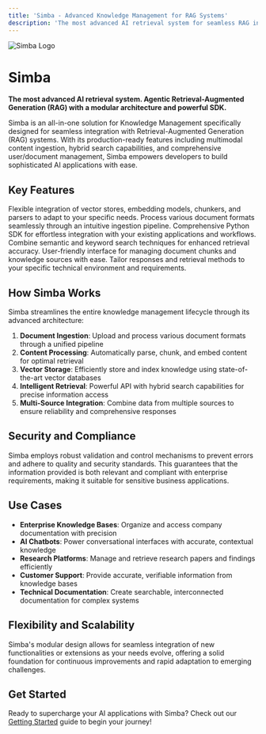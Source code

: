 ```yaml
---
title: 'Simba - Advanced Knowledge Management for RAG Systems'
description: 'The most advanced AI retrieval system for seamless RAG integration'
---
```


<img src="/logo/logo.png" alt="Simba Logo" className="h-24 w-24 mx-auto my-6" />

# Simba

**The most advanced AI retrieval system. Agentic Retrieval-Augmented Generation (RAG) with a modular architecture and powerful SDK.**

Simba is an all-in-one solution for Knowledge Management specifically designed for seamless integration with Retrieval-Augmented Generation (RAG) systems. With its production-ready features including multimodal content ingestion, hybrid search capabilities, and comprehensive user/document management, Simba empowers developers to build sophisticated AI applications with ease.

## Key Features

<CardGroup cols={2}>
  <Card title="Modular Architecture" icon="puzzle-piece">
    Flexible integration of vector stores, embedding models, chunkers, and parsers to adapt to your specific needs.
  </Card>
  <Card title="Multimodal Ingestion" icon="file-import">
    Process various document formats seamlessly through an intuitive ingestion pipeline.
  </Card>
  <Card title="Powerful SDK" icon="plug">
    Comprehensive Python SDK for effortless integration with your existing applications and workflows.
  </Card>
  <Card title="Hybrid Search" icon="magnifying-glass">
    Combine semantic and keyword search techniques for enhanced retrieval accuracy.
  </Card>
  <Card title="Modern UI" icon="desktop">
    User-friendly interface for managing document chunks and knowledge sources with ease.
  </Card>
  <Card title="Advanced Customization" icon="sliders">
    Tailor responses and retrieval methods to your specific technical environment and requirements.
  </Card>
</CardGroup>

## How Simba Works

Simba streamlines the entire knowledge management lifecycle through its advanced architecture:

1. **Document Ingestion**: Upload and process various document formats through a unified pipeline
2. **Content Processing**: Automatically parse, chunk, and embed content for optimal retrieval
3. **Vector Storage**: Efficiently store and index knowledge using state-of-the-art vector databases
4. **Intelligent Retrieval**: Powerful API with hybrid search capabilities for precise information access
5. **Multi-Source Integration**: Combine data from multiple sources to ensure reliability and comprehensive responses

## Security and Compliance

Simba employs robust validation and control mechanisms to prevent errors and adhere to quality and security standards. This guarantees that the information provided is both relevant and compliant with enterprise requirements, making it suitable for sensitive business applications.

## Use Cases

- **Enterprise Knowledge Bases**: Organize and access company documentation with precision
- **AI Chatbots**: Power conversational interfaces with accurate, contextual knowledge
- **Research Platforms**: Manage and retrieve research papers and findings efficiently
- **Customer Support**: Provide accurate, verifiable information from knowledge bases
- **Technical Documentation**: Create searchable, interconnected documentation for complex systems

## Flexibility and Scalability

Simba's modular design allows for seamless integration of new functionalities or extensions as your needs evolve, offering a solid foundation for continuous improvements and rapid adaptation to emerging challenges.

## Get Started

Ready to supercharge your AI applications with Simba? Check out our [Getting Started](/getting-started) guide to begin your journey! 